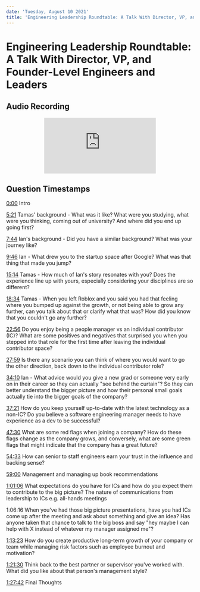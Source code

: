```yaml
---
date: 'Tuesday, August 10 2021'
title: 'Engineering Leadership Roundtable: A Talk With Director, VP, and Founder-Level Engineers and Leaders'
---
```


# Engineering Leadership Roundtable: A Talk With Director, VP, and Founder-Level Engineers and Leaders

## Audio Recording

<center>
  <iframe
    src="https://www.youtube.com/embed/BIXF1BheSFg"
    title="YouTube video player"
    frameBorder="0"
    allow="accelerometer; autoplay; clipboard-write; encrypted-media; gyroscope; picture-in-picture"
    allowFullScreen
    loading="lazy"
  ></iframe>
</center>

## Question Timestamps

[0:00](https://youtu.be/BIXF1BheSFg?t=0) Intro

[5:21](https://youtu.be/BIXF1BheSFg?t=321) Tamas' background - What was it like? What were you studying, what were you thinking, coming out of university? And where did you end up going first?

[7:44](https://youtu.be/BIXF1BheSFg?t=464) Ian's background - Did you have a similar background? What was your journey like?

[9:46](https://youtu.be/BIXF1BheSFg?t=586) Ian - What drew you to the startup space after Google? What was that thing that made you jump?

[15:14](https://youtu.be/BIXF1BheSFg?t=914) Tamas - How much of Ian's story resonates with you? Does the experience line up with yours, especially considering your disciplines are so different?

[18:34](https://youtu.be/BIXF1BheSFg?t=1114) Tamas - When you left Roblox and you said you had that feeling where you bumped up against the growth, or not being able to grow any further, can you talk about that or clarify what that was? How did you know that you couldn't go any further?

[22:56](https://youtu.be/BIXF1BheSFg?t=1376) Do you enjoy being a people manager vs an individual contributor (IC)? What are some positives and negatives that surprised you when you stepped into that role for the first time after leaving the individual contributor space?

[27:59](https://youtu.be/BIXF1BheSFg?t=1679) Is there any scenario you can think of where you would want to go the other direction, back down to the individual contributor role?

[34:10](https://youtu.be/BIXF1BheSFg?t=2050) Ian - What advice would you give a new grad or someone very early on in their career so they can actually "see behind the curtain"? So they can better understand the bigger picture and how their personal small goals actually tie into the bigger goals of the company?

[37:21](https://youtu.be/BIXF1BheSFg?t=2241) How do you keep yourself up-to-date with the latest technology as a non-IC? Do you believe a software engineering manager needs to have experience as a dev to be successful?

[47:30](https://youtu.be/BIXF1BheSFg?t=2850) What are some red flags when joining a company? How do these flags change as the company grows, and conversely, what are some green flags that might indicate that the company has a great future?

[54:33](https://youtu.be/BIXF1BheSFg?t=3273) How can senior to staff engineers earn your trust in the influence and backing sense?

[59:00](https://youtu.be/BIXF1BheSFg?t=3540) Management and managing up book recommendations

[1:01:06](https://youtu.be/BIXF1BheSFg?t=3666) What expectations do you have for ICs and how do you expect them to contribute to the big picture? The nature of communications from leadership to ICs e.g. all-hands meetings

1:06:16 When you've had those big picture presentations, have you had ICs come up after the meeting and ask about something and give an idea? Has anyone taken that chance to talk to the big boss and say "hey maybe I can help with X instead of whatever my manager assigned me"?

[1:13:23](https://youtu.be/BIXF1BheSFg?t=4403) How do you create productive long-term growth of your company or team while managing risk factors such as employee burnout and motivation?

[1:21:30](https://youtu.be/BIXF1BheSFg?t=4890) Think back to the best partner or supervisor you've worked with. What did you like about that person's management style?

[1:27:42](https://youtu.be/BIXF1BheSFg?t=5262) Final Thoughts

